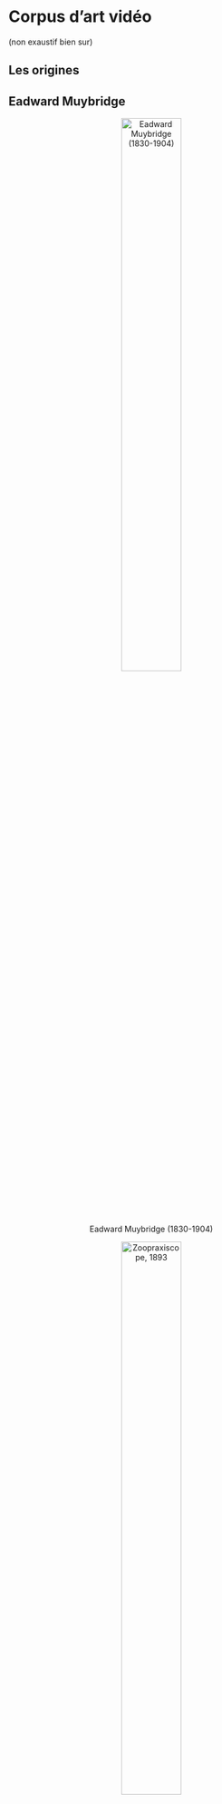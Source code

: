 # Corpus d'art vidéo {#corpus}

(non exaustif bien sur)

## Les origines 

## Eadward Muybridge

<center>
![Eadward Muybridge (1830-1904)](medias/corpus/muybridge/Optic_Projection_fig_411.jpg){width=50%} 

![Zoopraxiscope, 1893](medias/corpus/muybridge/Zoopraxiscope_16485d.gif){width=50%} 

![Phénakistiscope, 1893](medias/corpus/muybridge/Phenakistoscope.gif){width=50%} 

![Chronophotographie  "Eadweard Muybridge" by floorvan is licensed with CC BY-SA 2.0. To view a copy of this license, visit https://creativecommons.org/licenses/by-sa/2.0/ ](medias/corpus/muybridge/3695958436_43ae8a57db_b.jpg)

</center>

* https://fr.wikipedia.org/wiki/Ph%C3%A9nakistiscope
* https://fr.wikipedia.org/wiki/Eadweard_Muybridge
* http://www.artwiki.fr/?EdwardMuybridge


## Georges Mélies 
<center>
![Georges Mélies, 1861-1938](medias/corpus/melies/George_Melies.jpg){width=50%} 

![Le Voyage dans la Lune, 1902](medias/corpus/melies/voyage_dans_la_lune.gif){width=50%} 

![La Sirène, 1904](medias/corpus/melies/sirene_1904.gif){width=50%} 

![coloration manuel](medias/corpus/melies/b25.gif){width=50%} 

</center>

* http://www.artwiki.fr/?GeorgesMelies
* https://fr.wikipedia.org/wiki/Georges_M%C3%A9li%C3%A8s



## Dziga Vertov
<center>

![Dziga Vertov, 1896-1954](medias/corpus/vertov/Dziga-Vertov.jpg)

![The Man with the Movie Camera. 1929](medias/corpus/vertov/ManWAMovieCamera_1929_DzigaVertov.jpg)

![http://www.medienkunstnetz.de/works/der-mann-mit-derkamera/](medias/corpus/vertov/bild.jpg)

</center>

* https://www.moma.org/explore/inside_out/2010/04/20/dziga-vertov/
* http://www.artwiki.fr/?DzigaVertov


## Futurisme et l'art vidéo

## Umberto Boccioni
<center>
![Par Umberto Boccioni — Peggy Guggenheim Collection, Domaine public, https://commons.wikimedia.org/w/index.php?curid=38418936](medias/corpus/boccioni/Umberto_Boccioni,_1913,_Dynamism_of_a_Cyclist_(Dinamismo_di_un_ciclista),_oil_on_canvas,_70_x_95_cm,_Gianni_Mattioli_Collection,_on_long-term_loan_to_the_Peggy_Guggenheim_Collection,_Venice.jpg)

## Anton Giulio Bragaglia
<center>

![Anton Giulio Bragaglia, 1890-1960](medias/corpus/bragaglia/Bragaglia_a_giulio.jpg){width=50%}

!["Man playing the double bass", 1911](medias/corpus/bragaglia/Anton-Giulio-Bragaglia-fotodinamica-02.jpg){width=75%}

!["The slap", 1910](medias/corpus/bragaglia/Anton-Giulio-Bragaglia-fotodinamica-04.jpg){width=75%}

!["Bow", 1911](medias/corpus/bragaglia/Anton-Giulio-Bragaglia-fotodinamica-05.jpg){width=75%}

!["Self portrait", 1913](medias/corpus/bragaglia/Anton-Giulio-Bragaglia-fotodinamica-06.jpg){width=75%}

!["Smoker", 1913](medias/corpus/bragaglia/Anton-Giulio-Bragaglia-fotodinamica-07.jpg){width=75%}

!["Waving", 1911](medias/corpus/bragaglia/Anton-Giulio-Bragaglia-fotodinamica-08.jpg){width=75%}

!["Poly-physiognomic portrait of U. Boccioni", 1913](medias/corpus/bragaglia/Anton-Giulio-Bragaglia-fotodinamica-09.jpg){width=75%}

!["Photodynamic portrait of a woman", 1924](medias/corpus/bragaglia/Anton-Giulio-Bragaglia-fotodinamica-11.jpg){width=75%}

!["Typist", 1911](medias/corpus/bragaglia/Anton-Giulio-Bragaglia-fotodinamica-12.jpg){width=75%}

!["L'éventail", 1928 ](medias/corpus/bragaglia/Anton-Giulio-Bragaglia-fotodinamica-13.jpg){width=75%}


<iframe width="640" height="480" src="https://www.youtube.com/embed/TxaIk26Pc-g" frameborder="0" allow="accelerometer; autoplay; clipboard-write; encrypted-media; gyroscope; picture-in-picture" allowfullscreen></iframe>

</center>

* https://www.italianways.com/past-and-futurism-in-bragaglias-photodynamics/
* http://www.artwiki.fr/?FuturismeArtvideo

## Marcel Duchamp
<center>
![Marcel Duchamp, 1887-1968](medias/corpus/duchamp/MarcelduchampEcologie_portrait_duchamp_20140916163736_20140916163758.jpg){width=75%}


![Rotoreliefs, 1926](medias/corpus/duchamp/MarcelduchampEcologie_duchamp_rotoreliefs_1935_20140917095658_20140917095757.jpg)


![Plaque rotative sur verre, ~1920-1923](medias/corpus/duchamp/MarcelduchampEcologie_ducha_rotative_plaque_verre_20140917224650_20140917225046.jpg)


<iframe width="100%" height="480px"  src="https://www.youtube.com/embed/dXINTf8kXCc" frameborder="0" allow="accelerometer; autoplay; clipboard-write; encrypted-media; gyroscope; picture-in-picture" allowfullscreen></iframe>
> Rotoreliefs, 1926



</center>

> La participation du spectateur, l'oeuvre ouverte:
>
> «Ce sont les regardeurs qui font les tableaux»
>
> «Somme toute, l'artiste n'est pas seul à accomplir l'acte de création car le spectateur établit le contact de l'oeuvre avec le monde extérieur en déchiffrant et en interprétant ses qualifications profondes et par là, ajoute sa propre contribution au processus créatif.»  
> -- <cite>Marcel Duchamp</cite>


> Il invente par ses Rotoreliefs l'Art cinétique


* http://www.artwiki.fr/?MarcelduchampEcologie
* https://fr.wikipedia.org/wiki/Marcel_Duchamp



## Stan Brakhage

<center>
![Stan Brakhage, 1933-2003](medias/corpus/brakhage/Stan_Brakhage_(circa_1976).jpg){width=50%}


<iframe width="100%" height="480px" src="https://www.youtube.com/embed/S5P5vkegmvU" frameborder="0" allow="accelerometer; autoplay; clipboard-write; encrypted-media; gyroscope; picture-in-picture" allowfullscreen></iframe>
 > Mothlight - Stan Brakhage [1963]
 >
 > On retrouve cette technique d'intervention sur la pellicule de manière encore plus marquée pour Mothlight, en 1963. Pour ce court-métrage, Brakhage ne s'est pas servi de caméra : il a inséré entre deux pellicules des feuilles et des insectes, ce qui donne de nouveau un rythme de défilement extrêmement rapide.
 > <cite> art wiki </cite>


<iframe width="100%" height="480px" src="https://www.youtube.com/embed/ESLn1OUxMGI" frameborder="0" allow="accelerometer; autoplay; clipboard-write; encrypted-media; gyroscope; picture-in-picture" allowfullscreen></iframe>
> The Dante Quartet - Stan Brakhage [1987]

</center>

* http://www.artwiki.fr/?StanBrakhage
* https://en.wikipedia.org/wiki/Stan_Brakhage


## John Milton Cage
* http://www.artwiki.fr/?JohnCage

## Fluxus
* http://www.artwiki.fr/?LartvideoFluxus

## Norman McLaren

<center>

![Norman McLaren, 1914-1987](medias/corpus/mclaren/Norman_McLaren_drawing_on_film_-_1944.jpg)

<iframe width="100%" height="480px" src="https://www.youtube.com/embed/Q0vgZv_JWfM" frameborder="0" allow="accelerometer; autoplay; clipboard-write; encrypted-media; gyroscope; picture-in-picture" allowfullscreen></iframe>
> Pen Point Percussion (1958)

<iframe width="100%" height="480px" src="https://www.youtube.com/embed/0yJRWUAKgnY" frameborder="0" allow="accelerometer; autoplay; clipboard-write; encrypted-media; gyroscope; picture-in-picture" allowfullscreen></iframe>
> Mosaic (1965)

<iframe width="100%" height="480px" src="https://www.youtube.com/embed/UmSzc8mBJCM" frameborder="0" allow="accelerometer; autoplay; clipboard-write; encrypted-media; gyroscope; picture-in-picture" allowfullscreen></iframe>
> Synchromy (1971)

<iframe width="100%" height="480" src="https://www.youtube.com/embed/86Wp96uG-N8" frameborder="0" allow="accelerometer; autoplay; clipboard-write; encrypted-media; gyroscope; picture-in-picture" allowfullscreen></iframe>
> A Phantasy in Colors (1949)

</center>

* https://www.onf.ca/cineastes/norman-mclaren/
* https://fr.wikipedia.org/wiki/Norman_McLaren
* http://www.artwiki.fr/?NormanMcLaren

## 1960 et le début de la vidéo
<center>

```r
knitr::include_graphics(c("medias/corpus/1960/Charles_Bensinger_video_guide_2.jpg","medias/corpus/1960/Charles_Bensinger_video_guide_3.jpg"))
``` 

</center>

* https://cool.culturalheritage.org/videopreservation/vid_guide/
* https://en.wikipedia.org/wiki/Portapak


## Nam June Paik
<center>
![Nam June Paik, 1932-2006](medias/corpus/paik/paik_10.jpg)

```r
knitr::include_graphics(c("medias/corpus/paik/____NamJunepaik_0220452w_namjunepaikzenfortv1961975_vignette_300_209_20150414152312_20150414153250.jpg","medias/corpus/paik/__NamJunepaik_22222_vignette_300_209_20150414121039_20150414121316.jpg","medias/corpus/paik/_NamJunepaik_paik_magnet_tv_20150506194428_20150506194457.jpg"))
``` 

</center>
* http://www.artwiki.fr/?NamjunePaik
* https://fr.wikipedia.org/wiki/Nam_June_Paik

## Steina and Woody Vasulka

<center>

</center>

* https://www.fondation-langlois.org/html/f/page.php?NumPage=435
* http://www.sonore-visuel.fr/fr/evenement/au-commencement-etait-le-bruit-la-poesie-electronique-de-steina-et-woody-vasulka
* http://www.vasulka.org/
* https://www.fondation-langlois.org/html/f/page.php?NumPage=495
* https://www.eai.org/artists/steina-and-woody-vasulka/biography


## Wolf Vostell

<center>

</center>

* http://www.artwiki.fr/?WolfVostell

## Les Levine

<center>
</center>

* http://www.artwiki.fr/?LesLevine

## 1970

## Valie Export

* http://www.artwiki.fr/?ValieExport

## Frank Gillette

* http://www.artwiki.fr/?FrankGillette

## Michael Snow

* http://www.artwiki.fr/?MichaelSnow

## Jud Yalkut

* http://www.artwiki.fr/?JudYalkut

## Shigeko Kubota

* http://www.artwiki.fr/?ShigekoKubota

## Marina Abramovic & Ulay

* http://www.artwiki.fr/?AbramoviculayVideo70




## Jean-Pierre Boyer 

<center>

![Jean-Pierre Boyer, 1950 - ](medias/corpus/boyer/Portrait-e2288.jpg){width=50%}

![Chant magnetique](medias/corpus/boyer/Chant-magnetique.jpg)

![Eau](medias/corpus/boyer/Eau.jpg)

![Amertube](medias/corpus/boyer/L-Amertube-2f5ae.jpg)

![Phonoptic](medias/corpus/boyer/Phonoptic-33bd2.jpg)

![video cortex](medias/corpus/boyer/Video-Cortex-b8d37.jpg)

</center>

* https://www.horschamp.qc.ca/spip.php?article535
* https://vitheque.com/en/directors/jean-pierre-boyer
* https://www.fondation-langlois.org/html/e/page.php?NumPage=1839
* https://www.fondation-langlois.org/html/e/research.php?zoom=3&Filtres=5&Numero=i00005710&MotsCles=Jean-Pierre+Boyer


## David Rokeby

<center>

![David Rokeby, 1960-](medias/corpus/rokeby/d00004229-wide.jpg){width=75%}

Very Nervous System (1986-90)

<iframe src="https://player.vimeo.com/video/17231343" width="640" height="480" frameborder="0" allow="autoplay; fullscreen; picture-in-picture" allowfullscreen></iframe>
<p><a href="https://vimeo.com/17231343">Very Nervous System (1987 version)</a> from <a href="https://vimeo.com/davidrokeby">David Rokeby</a> on <a href="https://vimeo.com">Vimeo</a>.</p>


<iframe src="https://player.vimeo.com/video/8120954" width="640" height="424" frameborder="0" allow="autoplay; fullscreen; picture-in-picture" allowfullscreen></iframe>
<p><a href="https://vimeo.com/8120954">Very Nervous System (1982-1991) by David Rokeby</a> from <a href="https://vimeo.com/davidrokeby">David Rokeby</a> on <a href="https://vimeo.com">Vimeo</a>.</p>


</center>

* https://www.fondation-langlois.org/html/e/page.php?NumPage=1951
* http://www.davidrokeby.com/vns.html
* https://www.arshake.com/en/interview-david-rokeby/


## Ryoji Ikeda

<iframe title="vimeo-player" src="https://player.vimeo.com/video/91499224" width="100%" height="360" frameborder="0" allowfullscreen></iframe>

<iframe title="vimeo-player" src="https://player.vimeo.com/video/49873167" width="100%" height="360" frameborder="0" allowfullscreen></iframe>


https://www.ryojiikeda.com/

http://www.artwiki.fr/?RyojiIkeda

## Contemporains 

## Alexandre Burton + Julien Roy
<center>
<iframe src="https://player.vimeo.com/video/239921625?title=0&byline=0&portrait=0" width="100%" height="360" frameborder="0" allow="autoplay; fullscreen; picture-in-picture" allowfullscreen></iframe>
<p><a href="https://vimeo.com/239921625">trois pi&egrave;ces avec des titres - MUTEK Montr&eacute;al 2017</a> from <a href="https://vimeo.com/artificiel">artificiel</a> on <a href="https://vimeo.com">Vimeo</a>.</p>
</center>
* https://www.artificiel.org/projet/3pieces


## Sabrina Ratté

<iframe title="vimeo-player" src="https://player.vimeo.com/video/495505591" width="100%" height="360" frameborder="0" allowfullscreen></iframe>


* http://sabrinaratte.com/FLORALIA-2021
* https://infrarouge.org/productions#/introduction-la-violence/
* http://sabrinaratte.com/filter/VIDEOS
* https://ellephant.org/artists/sabrina-ratte/

## Allison Moore 

* http://www.allisonmoore.net/about


## Guillaume Vallée

* https://www.gvallee.com/


## TIND :: thisisnotdesign

* http://tind.org/



## Dérapages

### DEADLINE 17 avril 2021 : date limite pour soumettre un film.

https://derapage.ca/?fbclid=IwAR1VeYPaM7V9x1IoA0_eM9vtRQpD9VERCpwDl4oRTxOXK_n41Vol67EQH5E

###  Dérapages  

https://www.youtube.com/results?search_query=derapage+festival

<iframe width="100%" height="480" src="https://www.youtube.com/embed/lvUH7b8x1DM" frameborder="0" allow="accelerometer; autoplay; clipboard-write; encrypted-media; gyroscope; picture-in-picture" allowfullscreen></iframe>

<iframe width="100%" height="480" src="https://www.youtube.com/embed/w3tx2bgip4o" frameborder="0" allow="accelerometer; autoplay; clipboard-write; encrypted-media; gyroscope; picture-in-picture" allowfullscreen></iframe>

<iframe width="100%" height="480" src="https://www.youtube.com/embed/sGUgCo1PkzE" frameborder="0" allow="accelerometer; autoplay; clipboard-write; encrypted-media; gyroscope; picture-in-picture" allowfullscreen></iframe>

<iframe width="100%" height="480" src="https://www.youtube.com/embed/DJgUtwhClj4" frameborder="0" allow="accelerometer; autoplay; clipboard-write; encrypted-media; gyroscope; picture-in-picture" allowfullscreen></iframe>

<iframe width="100%" height="480" src="https://www.youtube.com/embed/PPZP2A972LM" frameborder="0" allow="accelerometer; autoplay; clipboard-write; encrypted-media; gyroscope; picture-in-picture" allowfullscreen></iframe>

<iframe width="100%" height="480" src="https://www.youtube.com/embed/JUqmzbIsaAs" frameborder="0" allow="accelerometer; autoplay; clipboard-write; encrypted-media; gyroscope; picture-in-picture" allowfullscreen></iframe>






## Festivals 


###  *FILE* Electronic Language International Festival

* https://file.org.br/videoarte_2018/
* https://file.org.br/file_sp_2019/
* https://file.org.br/videoarte_2019/

### Mutek 

* https://mutek.org/en/artists/


### *ISEA* Inter-Society for the Electronic Arts 

* https://art2020.isea-international.org/art-portfolio/
* https://isea2020.isea-international.org/wp-content/uploads/2020/10/ISEA-Programme-book-271020.pdf


### HTMlles (Ada X)

* https://www.ada-x.org/productions/festival/